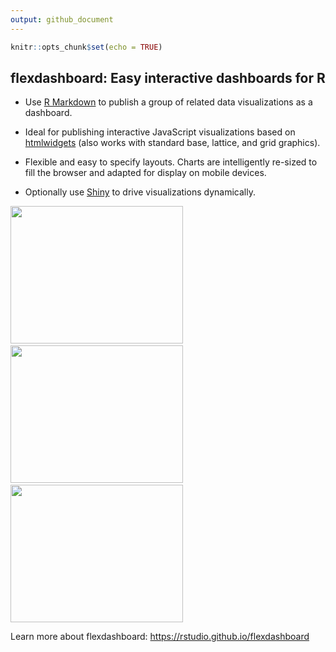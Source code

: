 ```yaml
---
output: github_document
---
```


```r
knitr::opts_chunk$set(echo = TRUE)
```

## flexdashboard: Easy interactive dashboards for R

* Use [R Markdown](http://rmarkdown.rstudio.com) to publish a group of related data visualizations as a dashboard.

* Ideal for publishing interactive JavaScript visualizations based on [htmlwidgets](http://www.htmlwidgets.org) (also works with standard base, lattice, and grid graphics).

* Flexible and easy to specify layouts. Charts are intelligently re-sized to fill the browser and adapted for display on mobile devices.

* Optionally use [Shiny](http://shiny.rstudio.com) to drive visualizations dynamically.

<a href="https://beta.rstudioconnect.com/jjallaire/htmlwidgets-d3heatmap/"><img src="http://rstudio.github.io/flexdashboard/images/htmlwidgets-d3heatmap.png" width=276 height=220></img></a>&nbsp;&nbsp;&nbsp;<a href="https://beta.rstudioconnect.com/jjallaire/htmlwidgets-dygraphs/"><img src="http://rstudio.github.io/flexdashboard/images/dygraphs.png" width=276 height=220></img></a>&nbsp;&nbsp;&nbsp;<a href="https://beta.rstudioconnect.com/jjallaire/htmlwidgets-plotly/"><img src="http://rstudio.github.io/flexdashboard/images/plotly.png" width=276 height=220></img></a>

Learn more about flexdashboard: <https://rstudio.github.io/flexdashboard>
